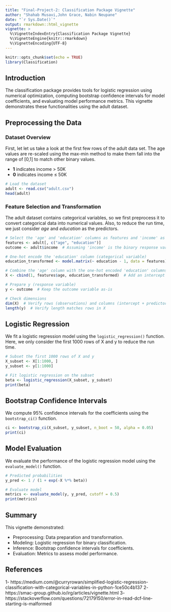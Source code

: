 ```yaml
---
title: "Final-Project-2: Classification Package Vignette"
author: "Shahab Musavi,John Grace, Nabin Neupane"
date: "`r Sys.Date()`"
output: rmarkdown::html_vignette
vignette: >
  %\VignetteIndexEntry{Classification Package Vignette}
  %\VignetteEngine{knitr::rmarkdown}
  %\VignetteEncoding{UTF-8}
---
```

```r
knitr::opts_chunk$set(echo = TRUE)
library(Classification)

```


## Introduction
The classification package provides tools for logistic regression using numerical optimization, computing bootstrap confidence intervals for model coefficients, and evaluating model performance metrics.
This vignette demonstrates these functionalities using the adult dataset.

## Preprocessing the Data

### Dataset Overview

First, let let us take a look at the first few rows of the adult data set. The age values are re-scaled using the max-min method to make them fall into the range of [0,1] to match other binary values. 

- **1** indicates income > 50K
- **0** indicates income ≤ 50K


```r
# Load the dataset
adult <- read.csv("adult.csv")
head(adult)
```

### Feature Selection and Transformation

The adult dataset contains categorical variables, so we first preprocess it to convert categorical data into numerical values. Also, to reduce the run time, we just consider *age* and *education* as the predictors.

```r
# Select the 'age' and 'education' columns as features and 'income' as the outcome
features <- adult[, c("age", "education")]
outcome <- adult$income  # Assuming 'income' is the binary response variable

# One-hot encode the 'education' column (categorical variable)
education_transformed <- model.matrix(~ education - 1, data = features)

# Combine the 'age' column with the one-hot encoded 'education' columns
X <- cbind(1, features$age, education_transformed)  # Add an intercept column

# Prepare y (response variable)
y <- outcome  # Keep the outcome variable as-is

# Check dimensions
dim(X)  # Verify rows (observations) and columns (intercept + predictors)
length(y)  # Verify length matches rows in X


```

## Logistic Regression

We fit a logistic regression model using the ```logistic_regression()``` function. Here, we only consider the first 1000 rows of X and y to reduce the run time.

```r

# Subset the first 1000 rows of X and y
X_subset <- X[1:1000, ]
y_subset <- y[1:1000]

# Fit logistic regression on the subset
beta <- logistic_regression(X_subset, y_subset)
print(beta)

```

## Bootstrap Confidence Intervals
We compute 95% confidence intervals for the coefficients using the ```bootstrap_ci()``` function.

```r
ci <- bootstrap_ci(X_subset, y_subset, n_boot = 50, alpha = 0.05)
print(ci)
```

## Model Evaluation
We evaluate the performance of the logistic regression model using the ```evaluate_model()``` function.

```r
# Predicted probabilities
y_pred <- 1 / (1 + exp(-X %*% beta))

# Evaluate model
metrics <- evaluate_model(y, y_pred, cutoff = 0.5)
print(metrics)

```

## Summary 

This vignette demonstrated:
 
- Preprocessing: Data preparation and transformation.
- Modeling: Logistic regression for binary classification.
- Inference: Bootstrap confidence intervals for coefficients.
- Evaluation: Metrics to assess model performance.

## References
1- https://medium.com/@curryrowan/simplified-logistic-regression-classification-with-categorical-variables-in-python-1ce50c4b137
2- https://smac-group.github.io/irg/articles/vignette.html
3- https://stackoverflow.com/questions/72179150/error-in-read-dcf-line-starting-is-malformed




